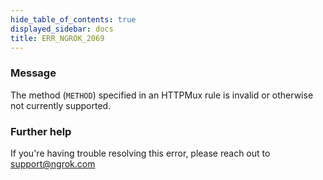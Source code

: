 ```yaml
---
hide_table_of_contents: true
displayed_sidebar: docs
title: ERR_NGROK_2069
---
```


### Message

The method (`METHOD`) specified in an HTTPMux rule is invalid or otherwise not currently supported.

<ErrorDetails />

### Further help

If you're having trouble resolving this error, please reach out to [support@ngrok.com](mailto:support@ngrok.com?subject=Help%20with%20ERR_NGROK_2069)
